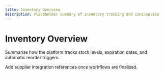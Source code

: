 ```yaml
---
title: Inventory Overview
description: Placeholder summary of inventory tracking and consumption alerts.
---
```


# Inventory Overview

Summarize how the platform tracks stock levels, expiration dates, and automatic reorder triggers.

Add supplier integration references once workflows are finalized.
